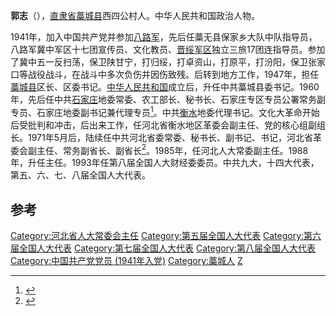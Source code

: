 '''郭志'''（{{bd|1925年|||catIdx=}}），[[直隶省|直隶省]][[藁城县|藁城县]]西四公村人。中华人民共和国政治人物。

1941年，加入中国共产党并参加[[八路军|八路军]]，先后任藁无县保家乡大队中队指导员，八路军冀中军区十七团宣传员、文化教员、[[晋绥军区|晋绥军区]]独立三旅17团连指导员。参加了冀中五一反扫荡，保卫陕甘宁，打归绥，打卓资山，打原平，打汾阳，保卫张家口等战役战斗，在战斗中多次负伤并因伤致残。后转到地方工作，1947年，担任[[藁城县|藁城县]]区长、区委书记。[[中华人民共和国|中华人民共和国]]成立后，升任中共藁城县委书记。1960年，先后任中共[[石家庄|石家庄]]地委常委、农工部长、秘书长、石家庄专区专员公署常务副专员、石家庄地委副书记兼代理专员<ref>{{cite book|author=石家庄地区地方志编纂委员会|title=《石家庄地区志》|year=1994年|publisher=文化艺术出版社|pages=50页}}</ref>。中共[[衡水|衡水]]地委代理书记。文化大革命开始后受批判和冲击，后出来工作，任河北省衡水地区革委会副主任、党的核心组副组长。1971年5月后，陆续任中共河北省委常委、秘书长、副书记、书记，河北省革委会副主任、常务副省长、副省长<ref>{{cite book|author=河北省地方志编纂委员会|title=《河北省志: 环境保护志》|year=1997年|publisher=方志出版社|pages=318-319页}}</ref>。1985年，任河北人大常委副主任。1988年，升任主任。1993年任第八届全国人大财经委委员。中共九大，十四大代表，第五、六、七、八届全国人大代表。

==参考 ==
{{reflist}}
{{中国政治人物小作品}}
{{中华人民共和国河北省正职领导人|nocat}}
{{DEFAULTSORT:G}}
[[Category:河北省人大常委会主任|Category:河北省人大常委会主任]]
[[Category:第五届全国人大代表|Category:第五届全国人大代表]]
[[Category:第六届全国人大代表|Category:第六届全国人大代表]]
[[Category:第七届全国人大代表|Category:第七届全国人大代表]]
[[Category:第八届全国人大代表|Category:第八届全国人大代表]]
[[Category:中国共产党党员_(1941年入党)|Category:中国共产党党员 (1941年入党)]]
[[Category:藁城人|Category:藁城人]]
[[Category:郭姓|Z]]